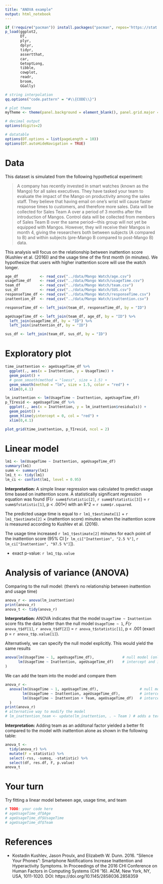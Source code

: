```yaml
---
title: "ANOVA example"
output: html_notebook
---
```

```r
if (!require("pacman")) install.packages("pacman", repos='https://stat.ethz.ch/CRAN/'); library(pacman)
p_load(ggplot2, 
       DT, 
       plyr,
       dplyr, 
       tidyr,
       assertthat,
       car,
       GetoptLong,
       tibble,
       cowplot,
       readr,
       broom,
       GGally)

# string interpolation
qq.options("code.pattern" = "#\\{CODE\\}") 

# plot theme
myTheme <- theme(panel.background = element_blank(), panel.grid.major = element_line(color="lightgrey", size = 0.2))

# decimal output
options(digits=2)

# datatable
options(DT.options = list(pageLength = 10))
options(DT.autoHideNavigation = TRUE)
```

# Data
This dataset is simulated from the following hypothetical experiment:

> A company has recently invested in smart watches (known as the Mango) for all sales executives. They have tasked your team to evaluate the impact of the Mango on productivity among the sales staff. They believe that having email on one’s wrist will cause faster response times to customers, and therefore more sales. 
> Data will be collected for Sales Team A over a period of 3 months after the introduction of Mangos. Control data will be collected from members of Sales Team B over the same period—this group will not yet be equipped with Mangos. However, they will receive their Mangos in month 4, giving the researchers both between subjects (A compared to B) and within subjects (pre-Mango B compared to post-Mango B) data.

This analysis will focus on the relationship between inattention score (Kushlev et al. (2016)) and the usage time of the first month (in minutes). We hypothesize that users with higher inattention score will use the watch longer.

```r
age_df          <- read_csv("../data/Mango Watch/age.csv")
usageTime_df    <- read_csv("../data/Mango Watch/usageTime.csv")
team_df         <- read_csv("../data/Mango Watch/team.csv")
sus_df          <- read_csv("../data/Mango Watch/SUS.csv")
responseTime_df <- read_csv("../data/Mango Watch/responseTime.csv")
inattention_df  <- read_csv("../data/Mango Watch/inattention.csv")

responseTime_df <- left_join(team_df, responseTime_df, by = "ID")

ageUsageTime_df <- left_join(team_df, age_df, by = "ID") %>% 
  left_join(usageTime_df, by = "ID") %>% 
  left_join(inattention_df, by = "ID")

sus_df <- left_join(team_df, sus_df, by = "ID")
```


# Exploratory plot
```r
time_inattention <- ageUsageTime_df %>% 
  ggplot(., aes(x = Inattention, y = UsageTime)) +
  geom_point() +
  # geom_smooth(method = "loess", size = 1.5) +
  geom_smooth(method = "lm", size = 1.5, color = "red") +
  xlim(0,4.1)

lm_inattention <- lm(UsageTime ~ Inattention, ageUsageTime_df)
p_TIresid <- ageUsageTime_df %>% 
  ggplot(., aes(x = Inattention, y = lm_inattention$residuals)) +
  geom_point() +
  geom_hline(yintercept = 0, col = "red") +
  xlim(0,4.1)

plot_grid(time_inattention, p_TIresid, ncol = 2)
```

# Linear model
```r
lm1 <- lm(UsageTime ~ Inattention, ageUsageTime_df)
summary(lm1)
summ <- summary(lm1)
lm1_t <- tidy(lm1)
lm_ci <- confint(lm1, level = 0.95)
```


__Interpretation:__ A simple linear regression was calculated to predict usage time based on inattention score. A statistically significant regression equation was found (F(`r summ$fstatistic[2]`, `r summ$fstatistic[3]`) = `r summ$fstatistic[1]`, p < .001*) with an R^2 = `r summ$r.squared`.

The predicted usage time is equal to `r lm1_t$estimate[1]` + `r lm1_t$estimate[2]` × (inattention score) minutes when the inattention score is measured according to Kushlev et al. (2016).

The usage time increased `r lm1_t$estimate[2]` minutes for each point of the inattention score (95% CI [`r lm_ci["Inattention", "2.5 %"]`, `r lm_ci["Inattention", "97.5 %"]`]).

* exact p-value: `r lm1_t$p.value`


# Analysis of variance (ANOVA)
Comparing to the null model: (there's no relationship between inattention and usage time)
```r
anova_r <- anova(lm_inattention)
print(anova_r)
anova_t <- tidy(anova_r)
```

__Interpretation:__ ANOVA indicates that the model `UsageTime ~ Inattention` score fits the data better than the null model `UsageTime ~ 1`, *F*(`r anova_t$df[1]`, `r anova_t$df[2]`) = `r anova_t$statistic[1]`, p < .001 (exact p = `r anova_t$p.value[1]`).

Alternatively, we can specify the null model explicitly. This would yield the same results
```r
anova(lm(UsageTime ~ 1, ageUsageTime_df),             # null model (only intercept)
      lm(UsageTime ~ Inattention, ageUsageTime_df)    # intercept and inattention 
)
```


We can add the team into the model and compare them
```r
anova_r <-
  anova(lm(UsageTime ~ 1, ageUsageTime_df),                   # null model (only intercept)
        lm(UsageTime ~ Inattention, ageUsageTime_df),         # intercept and inattention 
        lm(UsageTime ~ Inattention + Team, ageUsageTime_df)   # intercept, inattention, and team
  )
print(anova_r)
# alternative way to modify the model
# lm_inattention_team <- update(lm_inattention, . ~ Team ) # adds a term to the right hand side
```

__Interpretation:__ Adding team as an additonal factor yielded a better fit compared to the model with inattention alone as shown in the following table:

```r
anova_t <- 
  tidy(anova_r) %>% 
  mutate(F = statistic) %>% 
  select(-rss, -sumsq, -statistic) %>% 
  select(df, res.df, F, p.value)
anova_t
```


# Your turn
Try fitting a linear model between age, usage time, and team
```r
# TODO: your code here
# ageUsageTime_df$Age
# ageUsageTime_df$UsageTime
# ageUsageTime_df$Team
```

  
# References

* Kostadin Kushlev, Jason Proulx, and Elizabeth W. Dunn. 2016. "Silence Your Phones": Smartphone Notifications Increase Inattention and Hyperactivity Symptoms. In Proceedings of the 2016 CHI Conference on Human Factors in Computing Systems (CHI '16). ACM, New York, NY, USA, 1011-1020. DOI: https://doi.org/10.1145/2858036.2858359
